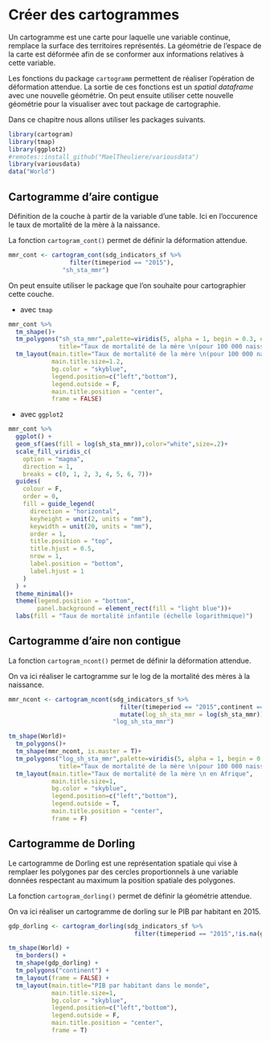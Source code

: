 # Créer des cartogrammes

Un cartogramme est une carte pour laquelle une variable continue, remplace la surface des territoires représentés. La géométrie de l'espace de la carte est déformée afin de se conformer aux informations relatives à cette variable.

Les fonctions du package `cartogramm` permettent de réaliser l'opération de déformation attendue. La sortie de ces fonctions est un *spatial dataframe* avec une nouvelle géométrie. On peut ensuite utiliser cette nouvelle géométrie pour la visualiser avec tout package de cartographie.

Dans ce chapitre nous allons utiliser les packages suivants.

```r
library(cartogram)
library(tmap)
library(ggplot2)
#remotes::install_github("MaelTheuliere/variousdata")
library(variousdata)
data("World")
```

## Cartogramme d'aire contigue

Définition de la couche à partir de la variable d'une table. Ici en l'occurence le taux de mortalité de la mère à la naissance.

La fonction `cartogram_cont()` permet de définir la déformation attendue.

```r
mmr_cont <- cartogram_cont(sdg_indicators_sf %>% 
                 filter(timeperiod == "2015"),
               "sh_sta_mmr")
```

On peut ensuite utiliser le package que l'on souhaite pour cartographier cette couche.

- avec `tmap`

```r
mmr_cont %>% 
  tm_shape()+
  tm_polygons("sh_sta_mmr",palette=viridis(5, alpha = 1, begin = 0.3, end = 1, direction = 1, option = "D"),
              title="Taux de mortalité de la mère \n(pour 100 000 naissances)")+
  tm_layout(main.title="Taux de mortalité de la mère \n(pour 100 000 naissances) dans le monde",
            main.title.size=1.2,
            bg.color = "skyblue",
            legend.position=c("left","bottom"),
            legend.outside = F,
            main.title.position = "center",
            frame = FALSE)
```

- avec `ggplot2`

```r
mmr_cont %>% 
  ggplot() +
  geom_sf(aes(fill = log(sh_sta_mmr)),color="white",size=.2)+
  scale_fill_viridis_c(
    option = "magma",
    direction = 1,
    breaks = c(0, 1, 2, 3, 4, 5, 6, 7))+
  guides(
    colour = F,
    order = 0,
    fill = guide_legend(
      direction = "horizontal",
      keyheight = unit(2, units = "mm"),
      keywidth = unit(20, units = "mm"),
      order = 1,
      title.position = "top",
      title.hjust = 0.5,
      nrow = 1,
      label.position = "bottom",
      label.hjust = 1
    )
  ) +
  theme_minimal()+
  theme(legend.position = "bottom",
        panel.background = element_rect(fill = "light blue"))+
  labs(fill = "Taux de mortalité infantile (échelle logarithmique)")

```

## Cartogramme d'aire non contigue

La fonction `cartogram_ncont()` permet de définir la déformation attendue.

On va ici réaliser le cartogramme sur le log de la mortalité des mères à la naissance.

```r
mmr_ncont <- cartogram_ncont(sdg_indicators_sf %>% 
                               filter(timeperiod == "2015",continent == "Africa") %>% 
                               mutate(log_sh_sta_mmr = log(sh_sta_mmr)),
                             "log_sh_sta_mmr")
```


```r
tm_shape(World)+
  tm_polygons()+
  tm_shape(mmr_ncont, is.master = T)+
  tm_polygons("log_sh_sta_mmr",palette=viridis(5, alpha = 1, begin = 0.3, end = 1, direction = 1, option = "D"),
              title="Taux de mortalité de la mère \n(pour 100 000 naissances) en Afrique \néchelle logarithmique")+
  tm_layout(main.title="Taux de mortalité de la mère \n en Afrique",
            main.title.size=1,
            bg.color = "skyblue",
            legend.position=c("left","bottom"),
            legend.outside = T,
            main.title.position = "center",
            frame = F)

```

## Cartogramme de Dorling

Le cartogramme de Dorling est une représentation spatiale qui vise à remplaer les polygones par des cercles proportionnels à une variable données respectant au maximum la position spatiale des polygones.

La fonction `cartogram_dorling()` permet de définir la géométrie attendue.

On va ici réaliser un cartogramme de dorling sur le PIB par habitant en 2015.

```r
gdp_dorling <- cartogram_dorling(sdg_indicators_sf %>% 
                                   filter(timeperiod == "2015",!is.na(gdp_per_cap)),"gdp_per_cap")

```


```r
tm_shape(World) + 
  tm_borders() +
  tm_shape(gdp_dorling) + 
  tm_polygons("continent") +
  tm_layout(frame = FALSE) +
  tm_layout(main.title="PIB par habitant dans le monde",
            main.title.size=1,
            bg.color = "skyblue",
            legend.position=c("left","bottom"),
            legend.outside = F,
            main.title.position = "center",
            frame = T)
```

